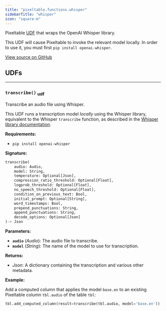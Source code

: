 ```yaml
---
title: "pixeltable.functions.whisper"
sidebarTitle: "whisper"
icon: "square-m"
---
```


Pixeltable [UDF](https://pixeltable.readme.io/docs/user-defined-functions-udfs) that wraps the OpenAI Whisper library.

This UDF will cause Pixeltable to invoke the relevant model locally. In order to use it, you must first `pip install openai-whisper`.


<a href="https://github.com/pixeltable/pixeltable/blob/v0.4/pixeltable/functions/whisper.py#L0" target="_blank">View source on GitHub</a>

## UDFs


---

### `transcribe()` <sub>udf</sub>

Transcribe an audio file using Whisper.


This UDF runs a transcription model *locally* using the Whisper library, equivalent to the Whisper `transcribe` function, as described in the [Whisper library documentation](https://github.com/openai/whisper).

**Requirements:**

- `pip install openai-whisper`


**Signature:**

```python
transcribe(
    audio: Audio,
    model: String,
    temperature: Optional[Json],
    compression_ratio_threshold: Optional[Float],
    logprob_threshold: Optional[Float],
    no_speech_threshold: Optional[Float],
    condition_on_previous_text: Bool,
    initial_prompt: Optional[String],
    word_timestamps: Bool,
    prepend_punctuations: String,
    append_punctuations: String,
    decode_options: Optional[Json]
)-> Json
```

**Parameters:**

- **`audio`** (*Audio*): The audio file to transcribe.
- **`model`** (*String*): The name of the model to use for transcription.

**Returns:**

- *Json*: A dictionary containing the transcription and various other metadata.



**Example:**

Add a computed column that applies the model `base.en` to an existing Pixeltable column `tbl.audio` of the table `tbl`:
```python
tbl.add_computed_column(result=transcribe(tbl.audio, model='base.en'))
```

